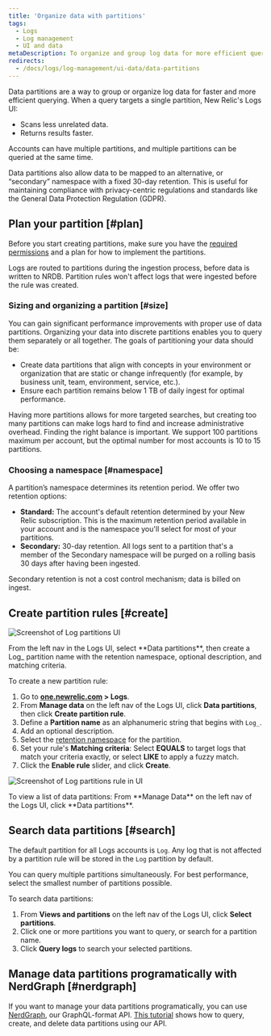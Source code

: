 ```yaml
---
title: 'Organize data with partitions'
tags:
  - Logs
  - Log management
  - UI and data
metaDescription: To organize and group log data for more efficient querying in New Relic, use data partitions in the Logs UI.
redirects:
  - /docs/logs/log-management/ui-data/data-partitions
---
```




Data partitions are a way to group or organize log data for faster and more efficient querying. When a query targets a single partition, New Relic's Logs UI:

* Scans less unrelated data.
* Returns results faster.

Accounts can have multiple partitions, and multiple partitions can be queried at the same time.

Data partitions also allow data to be mapped to an alternative, or “secondary” namespace with a fixed 30-day retention. This is useful for maintaining compliance with privacy-centric regulations and standards like the General Data Protection Regulation (GDPR).

## Plan your partition [#plan]

Before you start creating partitions, make sure you have the [required permissions](/docs/logs/get-started/get-started-log-management#requirements) and a plan for how to implement the partitions.

<Callout variant="important">
  Logs are routed to partitions during the ingestion process, before data is written to NRDB. Partition rules won't affect logs that were ingested before the rule was created.
</Callout>

### Sizing and organizing a partition [#size]

You can gain significant performance improvements with proper use of data partitions. Organizing your data into discrete partitions enables you to query them separately or all together. The goals of partitioning your data should be:

* Create data partitions that align with concepts in your environment or organization that are static or change infrequently (for example, by business unit, team, environment, service, etc.).
* Ensure each partition remains below 1 TB of daily ingest for optimal performance.

Having more partitions allows for more targeted searches, but creating too many partitions can make logs hard to find and increase administrative overhead. Finding the right balance is important. We support 100 partitions maximum per account, but the optimal number for most accounts is 10 to 15 partitions.

### Choosing a namespace [#namespace]

A partition’s namespace determines its retention period. We offer two retention options:

* **Standard:** The account's default retention determined by your New Relic subscription. This is the maximum retention period available in your account and is the namespace you'll select for most of your partitions.
* **Secondary:** 30-day retention. All logs sent to a partition that's a member of the Secondary namespace will be purged on a rolling basis 30 days after having been ingested.

Secondary retention is not a cost control mechanism; data is billed on ingest.

## Create partition rules [#create]

<img
  title="Log data partitions"
  alt="Screenshot of Log partitions UI"
  src={LogPartCrop}
/>
<figcaption>
  From the left nav in the Logs UI, select **Data partitions**, then create a Log_ partition name with the retention namespace, optional description, and matching criteria.
</figcaption>

To create a new partition rule:

1. Go to **[one.newrelic.com](http://one.newrelic.com) > Logs**.
2. From **Manage data** on the left nav of the Logs UI, click  **Data partitions**, then click **Create partition rule**.
3. Define a **Partition name** as an alphanumeric string that begins with `Log_`.
4. Add an optional description.
5. Select the [retention namespace](#namespace) for the partition.
6. Set your rule's **Matching criteria**: Select **EQUALS** to target logs that match your criteria exactly, or select **LIKE** to apply a fuzzy match.
7. Click the **Enable rule** slider, and click **Create**.

<img
  title="Log data partitions rule"
  alt="Screenshot of Log partitions rule in UI"
  src={LogPartRule}
/>
<figcaption>
  To view a list of data partitions: From **Manage Data** on the left nav of the Logs UI, click **Data partitions**.
</figcaption>

## Search data partitions [#search]

The default partition for all Logs accounts is `Log`. Any log that is not affected by a partition rule will be stored in the `Log` partition by default.

You can query multiple partitions simultaneously. For best performance, select the smallest number of partitions possible.

To search data partitions:

1. From **Views and partitions** on the left nav of the Logs UI, click **Select partitions**.
2. Click one or more partitions you want to query, or search for a partition name.
3. Click **Query logs** to search your selected partitions.

## Manage data partitions programatically with NerdGraph [#nerdgraph]

If you want to manage your data partitions programatically, you can use [NerdGraph](https://api.newrelic.com/graphiql), our GraphQL-format API. [This tutorial](/docs/apis/nerdgraph/examples/nerdgraph-data-partition-rules-tutorial/) shows how to query, create, and delete data partitions using our API.
